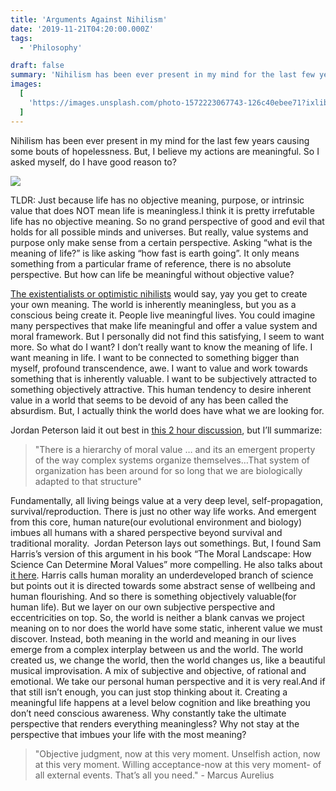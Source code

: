 ```yaml
---
title: 'Arguments Against Nihilism'
date: '2019-11-21T04:20:00.000Z'
tags:
  - 'Philosophy'

draft: false
summary: 'Nihilism has been ever present in my mind for the last few years causing some bouts of hopelessness. But, I feel like my actions are meaningful and am not nihlistic. So I asked myself, do I have good reason to be?'
images:
  [
    'https://images.unsplash.com/photo-1572223067743-126c40ebee71?ixlib=rb-1.2.1&ixid=eyJhcHBfaWQiOjEyMDd9&auto=format&fit=crop&w=2775&q=80',
  ]
---
```


Nihilism has been ever present in my mind for the last few years causing some bouts of hopelessness. But, I believe my actions are meaningful. So I asked myself, do I have good reason to?

![](https://images.unsplash.com/photo-1572223067743-126c40ebee71?ixlib=rb-1.2.1&ixid=eyJhcHBfaWQiOjEyMDd9&auto=format&fit=crop&w=2775&q=80)

TLDR: Just because life has no objective meaning, purpose, or intrinsic value that does NOT mean life is meaningless.I think it is pretty irrefutable life has no objective meaning. So no grand perspective of good and evil that holds for all possible minds and universes. But really, value systems and purpose only make sense from a certain perspective. Asking “what is the meaning of life?” is like asking “how fast is earth going”. It only means something from a particular frame of reference, there is no absolute perspective. But how can life be meaningful without objective value?

[The existentialists or optimistic nihilists](https://www.youtube.com/watch?v=MBRqu0YOH14) would say, yay you get to create your own meaning. The world is inherently meaningless, but you as a conscious being create it. People live meaningful lives. You could imagine many perspectives that make life meaningful and offer a value system and moral framework. But I personally did not find this satisfying, I seem to want more. So what do I want? I don’t really want to know the meaning of life. I want meaning in life. I want to be connected to something bigger than myself, profound transcendence, awe. I want to value and work towards something that is inherently valuable. I want to be subjectively attracted to something objectively attractive. This human tendency to desire inherent value in a world that seems to be devoid of any has been called the absurdism. But, I actually think the world does have what we are looking for.

Jordan Peterson laid it out best in [this 2 hour discussion](https://www.youtube.com/watch?v=-RCtSsxhb2Q), but I’ll summarize:

> "There is a hierarchy of moral value … and its an emergent property of the way complex systems organize themselves…That system of organization has been around for so long that we are biologically adapted to that structure"

Fundamentally, all living beings value at a very deep level, self-propagation, survival/reproduction. There is just no other way life works. And emergent from this core, human nature(our evolutional environment and biology) imbues all humans with a shared perspective beyond survival and traditional morality.  Jordan Peterson lays out somethings. But, I found Sam Harris’s version of this argument in his book “The Moral Landscape: How Science Can Determine Moral Values” more compelling. He also talks about [it here](https://www.youtube.com/watch?v=Hj9oB4zpHww). Harris calls human morality an underdeveloped branch of science but points out it is directed towards some abstract sense of wellbeing and human flourishing. And so there is something objectively valuable(for human life). But we layer on our own subjective perspective and eccentricities on top. So, the world is neither a blank canvas we project meaning on to nor does the world have some static, inherent value we must discover. Instead, both meaning in the world and meaning in our lives emerge from a complex interplay between us and the world. The world created us, we change the world, then the world changes us, like a beautiful musical improvisation. A mix of subjective and objective, of rational and emotional. We take our personal human perspective and it is very real.And if that still isn’t enough, you can just stop thinking about it. Creating a meaningful life happens at a level below cognition and like breathing you don’t need conscious awareness. Why constantly take the ultimate perspective that renders everything meaningless? Why not stay at the perspective that imbues your life with the most meaning?

> "Objective judgment, now at this very moment. Unselfish action, now at this very moment. Willing acceptance-now at this very moment- of all external events. That’s all you need." - Marcus Aurelius
